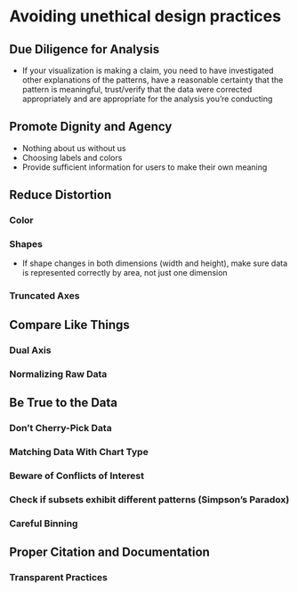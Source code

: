 # Avoiding unethical design practices {#ethical-design-practices}

## Due Diligence for Analysis

* If your visualization is making a claim, you need to have investigated other
explanations of the patterns, have a reasonable certainty that the pattern is
meaningful, trust/verify that the data were corrected appropriately and are
appropriate for the analysis you're conducting

## Promote Dignity and Agency

* Nothing about us without us
* Choosing labels and colors
* Provide sufficient information for users to make their own meaning

## Reduce Distortion

### Color

### Shapes

* If shape changes in both dimensions (width and height), make sure data is 
represented correctly by area, not just one dimension

### Truncated Axes

## Compare Like Things

### Dual Axis

### Normalizing Raw Data

## Be True to the Data

### Don't Cherry-Pick Data

### Matching Data With Chart Type

### Beware of Conflicts of Interest

### Check if subsets exhibit different patterns (Simpson's Paradox)

### Careful Binning

## Proper Citation and Documentation

### Transparent Practices
